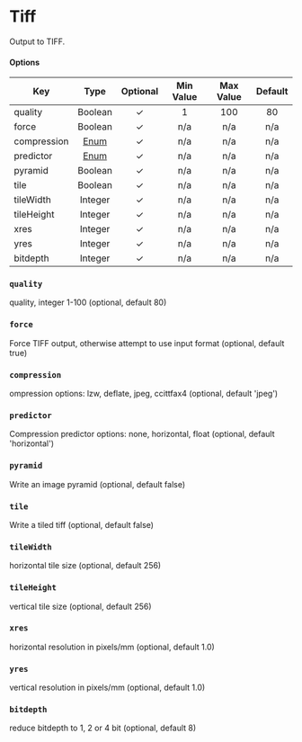 # Tiff

Output to TIFF.

#### **Options**

| Key         |        Type         | Optional | Min Value | Max Value | Default |
| ----------- | :-----------------: | :------: | :-------: | :-------: | :-----: |
| quality     |       Boolean       |    ✓     |     1     |    100    |   80    |
| force       |       Boolean       |    ✓     |    n/a    |    n/a    |   n/a   |
| compression | [Enum](compression) |    ✓     |    n/a    |    n/a    |   n/a   |
| predictor   |  [Enum](predictor)  |    ✓     |    n/a    |    n/a    |   n/a   |
| pyramid     |       Boolean       |    ✓     |    n/a    |    n/a    |   n/a   |
| tile        |       Boolean       |    ✓     |    n/a    |    n/a    |   n/a   |
| tileWidth   |       Integer       |    ✓     |    n/a    |    n/a    |   n/a   |
| tileHeight  |       Integer       |    ✓     |    n/a    |    n/a    |   n/a   |
| xres        |       Integer       |    ✓     |    n/a    |    n/a    |   n/a   |
| yres        |       Integer       |    ✓     |    n/a    |    n/a    |   n/a   |
| bitdepth    |       Integer       |    ✓     |    n/a    |    n/a    |   n/a   |

### `quality`

quality, integer 1-100 (optional, default 80)

### `force`

Force TIFF output, otherwise attempt to use input format (optional, default true)

### `compression`

ompression options: lzw, deflate, jpeg, ccittfax4 (optional, default 'jpeg')

### `predictor`

Compression predictor options: none, horizontal, float (optional, default 'horizontal')

### `pyramid`

Write an image pyramid (optional, default false)

### `tile`

Write a tiled tiff (optional, default false)

### `tileWidth`

horizontal tile size (optional, default 256)

### `tileHeight`

vertical tile size (optional, default 256)

### `xres`

horizontal resolution in pixels/mm (optional, default 1.0)

### `yres`

vertical resolution in pixels/mm (optional, default 1.0)

### `bitdepth`

reduce bitdepth to 1, 2 or 4 bit (optional, default 8)
